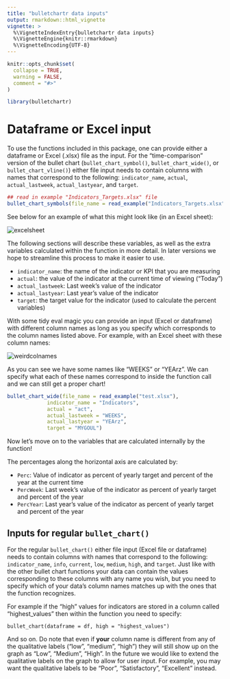 ```yaml
---
title: "bulletchartr data inputs"
output: rmarkdown::html_vignette
vignette: >
  %\VignetteIndexEntry{bulletchartr data inputs}
  %\VignetteEngine{knitr::rmarkdown}
  %\VignetteEncoding{UTF-8}
---
```


```r
knitr::opts_chunk$set(
  collapse = TRUE,
  warning = FALSE,
  comment = "#>"
)
```

```r
library(bulletchartr)
```


# Dataframe or Excel input

To use the functions included in this package, one can provide either a dataframe or Excel (.xlsx) file as the input. For the "time-comparison" version of the bullet chart (`bullet_chart_symbol()`, `bullet_chart_wide()`, or `bullet_chart_vline()`) either file input needs to contain columns with names that correspond to the following: `indicator_name`, `actual`, `actual_lastweek`, `actual_lastyear`, and `target`.

```r
## read in example "Indicators_Targets.xlsx" file
bullet_chart_symbols(file_name = read_example("Indicators_Targets.xlsx"))
```

See below for an example of what this might look like (in an Excel sheet): 

![excelsheet](https://i.imgur.com/VDE6g1Y.png)<!-- -->

The following sections will describe these variables, as well as the extra variables calculated within the function in more detail. In later versions we hope to streamline this process to make it easier to use. 

* `indicator_name`: the name of the indicator or KPI that you are measuring
* `actual`: the value of the indicator at the current time of viewing ("Today")
* `actual_lastweek`: Last week's value of the indicator
* `actual_lastyear`: Last year's value of the indicator
* `target`: the target value for the indicator (used to calculate the percent variables)

With some tidy eval magic you can provide an input (Excel or dataframe) with different column names as long as you specify which corresponds to the column names listed above. For example, with an Excel sheet with these column names:

![weirdcolnames](https://i.imgur.com/3qvYAr5.jpg)<!-- -->

As you can see we have some names like "WEEKS" or "YEArz". We can specify what each of these names correspond to inside the function call and we can still get a proper chart!

```r
bullet_chart_wide(file_name = read_example("test.xlsx"),
             indicator_name = "Indicators",
             actual = "act",
             actual_lastweek = "WEEKS",
             actual_lastyear = "YEArz",
             target = "MYGOUL")
```

Now let's move on to the variables that are calculated internally by the function!

The percentages along the horizontal axis are calculated by: 

* `Perc`: Value of indicator as percent of yearly target and percent of the year at the current time
* `PercWeek`: Last week's value of the indicator as percent of yearly target and percent of the year
* `PercYear`: Last year's value of the indicator as percent of yearly target and percent of the year


## Inputs for regular `bullet_chart()`

For the regular `bullet_chart()` either file input (Excel file or dataframe) needs to contain columns with names that correspond to the following: `indicator_name`, `info`, `current`, `low`, `medium`, `high`, and `target`. Just like with the other bullet chart functions your data can contain the values corresponding to these columns with any name you wish, but you need to specify which of your data's column names matches up with the ones that the function recognizes. 

For example if the "high" values for indicators are stored in a column called "highest_values" then within the function you need to specify:

`bullet_chart(dataframe = df, high = "highest_values")` 

And so on. Do note that even if __your__ column name is different from any of the qualitative labels ("low", "medium", "high") they will still show up on the graph as "Low", "Medium", "High". In the future we would like to extend the qualitative labels on the graph to allow for user input. For example, you may want the qualitative labels to be "Poor", "Satisfactory", "Excellent" instead.
